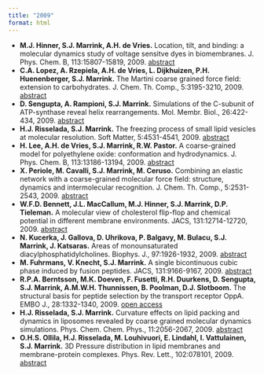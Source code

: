 ```yaml
---
title: "2009"
format: html
---
```


- **M.J. Hinner, S.J. Marrink, A.H. de Vries.** Location, tilt, and binding: a molecular dynamics study of voltage sensitve dyes in biomembranes. J. Phys. Chem. B, 113:15807-15819, 2009. [abstract](http://pubs.acs.org/doi/abs/10.1021/jp907981y)
- **C.A. Lopez, A. Rzepiela, A.H. de Vries, L. Dijkhuizen, P.H. Huenenberger, S.J. Marrink.** The Martini coarse grained force field: extension to carbohydrates. J. Chem. Th. Comp., 5:3195-3210, 2009. [abstract](http://pubs.acs.org/doi/abs/10.1021/ct900313w)
- **D. Sengupta, A. Rampioni, S.J. Marrink.** Simulations of the C-subunit of ATP-synthase reveal helix rearrangements. Mol. Membr. Biol., 26:422-434, 2009. [abstract](http://cgmartini.nl/index.php/2009?id=140)
- **H.J. Risselada, S.J. Marrink.** The freezing process of small lipid vesicles at molecular resolution. Soft Matter, 5:4531-4541, 2009. [abstract](http://pubs.rsc.org/en/Content/ArticleLanding/2009/SM/b913210d)
- **H. Lee, A.H. de Vries, S.J. Marrink, R.W. Pastor.** A coarse-grained model for polyethylene oxide: conformation and hydrodynamics. J. Phys. Chem. B, 113:13186-13194, 2009. [abstract](http://pubs.acs.org/doi/abs/10.1021/jp9058966)
- **X. Periole, M. Cavalli, S.J. Marrink, M. Ceruso.** Combining an elastic network with a coarse-grained molecular force field: structure, dynamics and intermolecular recognition. J. Chem. Th. Comp., 5:2531-2543, 2009. [abstract](http://pubs.acs.org/doi/abs/10.1021/ct9002114)
- **W.F.D. Bennett, J.L. MacCallum, M.J. Hinner, S.J. Marrink, D.P. Tieleman.** A molecular view of cholesterol flip-flop and chemical potential in different membrane environments. JACS, 131:12714-12720, 2009. [abstract](http://pubs.acs.org/doi/abs/10.1021/ja903529f)
- **N. Kucerka, J. Gallova, D. Uhrikova, P. Balgavy, M. Bulacu, S.J. Marrink, J. Katsaras.** Areas of monounsaturated diacylphosphatidylcholines. Biophys. J., 97:1926-1932, 2009. [abstract](http://www.cell.com/biophysj/abstract/S0006-3495%2809%2901242-9)
- **M. Fuhrmans, V. Knecht, S.J. Marrink.** A single bicontinuous cubic phase induced by fusion peptides. JACS, 131:9166-9167, 2009. [abstract](http://pubs.acs.org/doi/abs/10.1021/ja903224q)
- **R.P.A. Berntsson, M.K. Doeven, F. Fusetti, R.H. Duurkens, D. Sengupta, S.J. Marrink, A.M.W.H. Thunnissen, B. Poolman, D.J. Slotboom.** The structural basis for peptide selection by the transport receptor OppA. EMBO J., 28:1332-1340, 2009. [open access](http://www.nature.com/emboj/journal/v28/n9/full/emboj200965a.html)
- **H.J. Risselada, S.J. Marrink.** Curvature effects on lipid packing and dynamics in liposomes revealed by coarse grained molecular dynamics simulations. Phys. Chem. Chem. Phys., 11:2056-2067, 2009. [abstract](http://pubs.rsc.org/en/Content/ArticleLanding/2009/CP/b818782g)
- **O.H.S. Ollila, H.J. Risselada, M. Louhivuori, E. Lindahl, I. Vattulainen, S.J. Marrink.** 3D Pressure distribution in lipid membranes and membrane-protein complexes. Phys. Rev. Lett., 102:078101, 2009. [abstract](http://prl.aps.org/abstract/PRL/v102/i7/e078101)
 